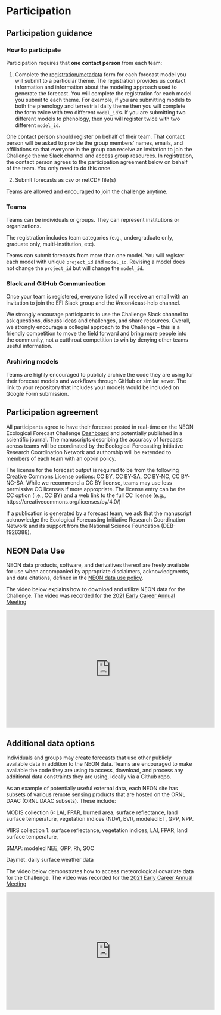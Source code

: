 # Participation

## Participation guidance

### How to participate

Participation requires that **one contact person** from each team:

1. Complete the [registration/metadata](https://nd.qualtrics.com/jfe/form/SV_9MJ29y2xNrBOjqZ){target="_blank"} form for each forecast model you will submit to a particular theme. The registration provides us contact information and information about the modeling approach used to generate the forecast. You will complete the registration for each model you submit to each theme. For example, if you are submitting models to both the phenology and terrestrial daily theme then you will complete the form twice with two different `model_id`'s. If you are submitting two different models to phenology, then you will register twice with two different `model_id`.  

One contact person should register on behalf of their team. That contact person will be asked to provide the group members' names, emails, and affiliations so that everyone in the group can receive an invitation to join the Challenge theme Slack channel and access group resources. In registration, the contact person agrees to the participation agreement below on behalf of the team. You only need to do this once.

2.  Submit forecasts as csv or netCDF file(s)

Teams are allowed and encouraged to join the challenge anytime.

### Teams

Teams can be individuals or groups. They can represent institutions or organizations.

The registration includes team categories (e.g., undergraduate only, graduate only, multi-institution, etc).

Teams can submit forecasts from more than one model. You will register each model with unique `project_id` and `model_id`.  Revising a model does not change the `project_id` but will change the `model_id`.

### Slack and GitHub Communication

Once your team is registered, everyone listed will receive an email with an invitation to join the EFI Slack group and the #neon4cast-help channel.

We strongly encourage participants to use the Challenge Slack channel to ask questions, discuss ideas and challenges, and share resources. Overall, we strongly encourage a collegial approach to the Challenge -- this is a friendly competition to move the field forward and bring more people into the community, not a cutthroat competition to win by denying other teams useful information.

### Archiving models

Teams are highly encouraged to publicly archive the code they are using for their forecast models and workflows through GitHub or similar sever. The link to your repository that includes your models would be included on Google Form submission.

## Participation agreement

All participants agree to have their forecast posted in real-time on the NEON Ecological Forecast Challenge [Dashboard](https://shiny.ecoforecast.org/){target="_blank"} and potentially published in a scientific journal. The manuscripts describing the accuracy of forecasts across teams will be coordinated by the Ecological Forecasting Initiative Research Coordination Network and authorship will be extended to members of each team with an opt-in policy.

The license for the forecast output is required to be from the following Creative Commons License options: CC BY, CC BY-SA, CC BY-NC, CC BY-NC-SA. While we recommend a CC BY license, teams may use less permissive CC licenses if more appropriate. The license entry can be the CC option (i.e., CC BY) and a web link to the full CC license (e.g., https://creativecommons.org/licenses/by/4.0/)

If a publication is generated by a forecast team, we ask that the manuscript acknowledge the Ecological Forecasting Initiative Research Coordination Network and its support from the National Science Foundation (DEB-1926388).

## NEON Data Use

NEON data products, software, and derivatives thereof are freely available for use when accompanied by appropriate disclaimers, acknowledgments, and data citations, defined in the [NEON data use policy](https://www.neonscience.org/data/about-data/data-policies){target="_blank"}.

The video below explains how to download and utilize NEON data for the Challenge. The video was recorded for the [2021 Early Career Annual Meeting](https://ecoforecast.org/ecological-forecasting-early-career-annual-meeting/){target="_blank"}

<iframe width="560" height="315" src="https://www.youtube.com/embed/DRDv7axBYGo" title="YouTube video player" frameborder="0" allow="accelerometer; autoplay; clipboard-write; encrypted-media; gyroscope; picture-in-picture" allowfullscreen>

</iframe>

## Additional data options

Individuals and groups may create forecasts that use other publicly available data in addition to the NEON data. Teams are encouraged to make available the code they are using to access, download, and process any additional data constraints they are using, ideally via a Github repo.

As an example of potentially useful external data, each NEON site has subsets of various remote sensing products that are hosted on the ORNL DAAC (ORNL DAAC subsets). These include:

MODIS collection 6: LAI, FPAR, burned area, surface reflectance, land surface temperature, vegetation indices (NDVI, EVI), modeled ET, GPP, NPP.

VIIRS collection 1: surface reflectance, vegetation indices, LAI, FPAR, land surface temperature,

SMAP: modeled NEE, GPP, Rh, SOC

Daymet: daily surface weather data

The video below demonstrates how to access meteorological covariate data for the Challenge. The video was recorded for the [2021 Early Career Annual Meeting](https://ecoforecast.org/ecological-forecasting-early-career-annual-meeting/){target="_blank"}

<iframe width="560" height="315" src="https://www.youtube.com/embed/D1n4q7nrFMw" title="YouTube video player" frameborder="0" allow="accelerometer; autoplay; clipboard-write; encrypted-media; gyroscope; picture-in-picture" allowfullscreen>

</iframe>

